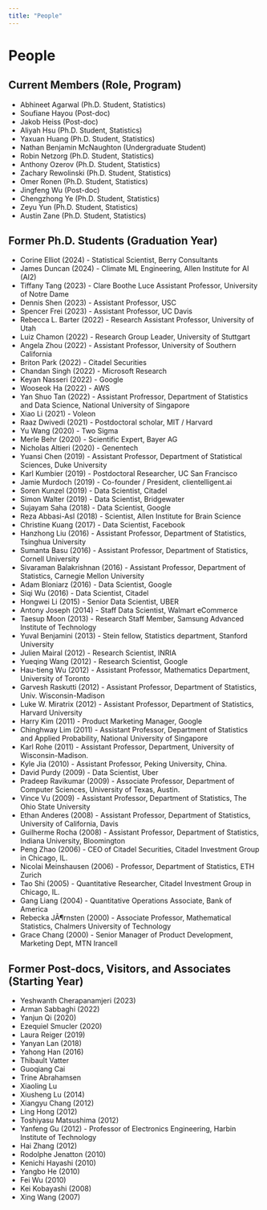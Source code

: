 ```yaml
---
title: "People"
---
```


# People

## Current Members (Role, Program)

- Abhineet Agarwal (Ph.D. Student, Statistics)
- Soufiane Hayou (Post-doc)
- Jakob Heiss (Post-doc)
- Aliyah Hsu (Ph.D. Student, Statistics)
- Yaxuan Huang (Ph.D. Student, Statistics)
- Nathan Benjamin McNaughton (Undergraduate Student)
- Robin Netzorg (Ph.D. Student, Statistics)
- Anthony Ozerov (Ph.D. Student, Statistics)
- Zachary Rewolinski (Ph.D. Student, Statistics)
- Omer Ronen (Ph.D. Student, Statistics)
- Jingfeng Wu (Post-doc)
- Chengzhong Ye (Ph.D. Student, Statistics)
- Zeyu Yun (Ph.D. Student, Statistics)
- Austin Zane (Ph.D. Student, Statistics)

## Former Ph.D. Students (Graduation Year)

- Corine Elliot (2024) - Statistical Scientist, Berry Consultants
- James Duncan (2024) - Climate ML Engineering, Allen Institute for AI (AI2)
- Tiffany Tang (2023) - Clare Boothe Luce Assistant Professor, University of Notre Dame
- Dennis Shen (2023) - Assistant Professor, USC
- Spencer Frei (2023) - Assistant Professor, UC Davis
- Rebecca L. Barter (2022) - Research Assistant Professor, University of Utah
- Luiz Chamon (2022) - Research Group Leader, University of Stuttgart
- Angela Zhou (2022) - Assistant Professor, University of Southern California
- Briton Park (2022) - Citadel Securities
- Chandan Singh (2022) - Microsoft Research
- Keyan Nasseri (2022) - Google
- Wooseok Ha (2022) - AWS
- Yan Shuo Tan (2022) - Assistant Profressor, Department of Statistics and Data Science, National University of Singapore
- Xiao Li (2021) - Voleon
- Raaz Dwivedi (2021) - Postdoctoral scholar, MIT / Harvard
- Yu Wang (2020) - Two Sigma
- Merle Behr (2020) - Scientific Expert, Bayer AG
- Nicholas Altieri (2020) - Genentech
- Yuansi Chen (2019) - Assistant Professor, Department of Statistical Sciences, Duke University
- Karl Kumbier (2019) - Postdoctoral Researcher, UC San Francisco
- Jamie Murdoch (2019) - Co-founder / President, clientelligent.ai
- Soren Kunzel (2019) - Data Scientist, Citadel
- Simon Walter (2019) - Data Scientist, Bridgewater
- Sujayam Saha (2018) - Data Scientist, Google
- Reza Abbasi-Asl (2018) - Scientist, Allen Institute for Brain Science
- Christine Kuang (2017) - Data Scientist, Facebook
- Hanzhong Liu (2016) - Assistant Professor, Department of Statistics, Tsinghua University
- Sumanta Basu (2016) - Assistant Professor, Department of Statistics, Cornell University
- Sivaraman Balakrishnan (2016) - Assistant Professor, Department of Statistics, Carnegie Mellon University
- Adam Bloniarz (2016) - Data Scientist, Google
- Siqi Wu (2016) - Data Scientist, Citadel
- Hongwei Li (2015) - Senior Data Scientist, UBER
- Antony Joseph (2014) - Staff Data Scientist, Walmart eCommerce
- Taesup Moon (2013) - Research Staff Member, Samsung Advanced Institute of Technology
- Yuval Benjamini (2013) - Stein fellow, Statistics department, Stanford University
- Julien Mairal (2012) - Research Scientist, INRIA
- Yueqing Wang (2012) - Research Scientist, Google
- Hau-tieng Wu (2012) - Assistant Professor, Mathematics Department, University of Toronto
- Garvesh Raskutti (2012) - Assistant Professor, Department of Statistics, Univ. Wisconsin-Madison
- Luke W. Miratrix (2012) - Assistant Professor, Department of Statistics, Harvard University
- Harry Kim (2011) - Product Marketing Manager, Google
- Chinghway Lim (2011) - Assistant Professor, Department of Statistics and Applied Probability, National University of Singapore
- Karl Rohe (2011) - Assistant Professor, Department, University of Wisconsin-Madison.
- Kyle Jia (2010) - Assistant Professor, Peking University, China.
- David Purdy (2009) - Data Scientist, Uber
- Pradeep Ravikumar (2009) - Associate Professor, Department of Computer Sciences, University of Texas, Austin.
- Vince Vu (2009) - Assistant Professor, Department of Statistics, The Ohio State University
- Ethan Anderes (2008) - Assistant Professor, Department of Statistics, University of California, Davis
- Guilherme Rocha (2008) - Assistant Professor, Department of Statistics, Indiana University, Bloomington
- Peng Zhao (2006) - CEO of Citadel Securities, Citadel Investment Group in Chicago, IL.
- Nicolai Meinshausen (2006) - Professor, Department of Statistics, ETH Zurich
- Tao Shi (2005) - Quantitative Researcher, Citadel Investment Group in Chicago, IL.
- Gang Liang (2004) - Quantitative Operations Associate, Bank of America
- Rebecka JÃ¶rnsten (2000) - Associate Professor, Mathematical Statistics, Chalmers University of Technology
- Grace Chang (2000) - Senior Manager of Product Development, Marketing Dept, MTN Irancell

## Former Post-docs, Visitors, and Associates (Starting Year)

- Yeshwanth Cherapanamjeri (2023)
- Arman Sabbaghi (2022)
- Yanjun Qi (2020)
- Ezequiel Smucler (2020)
- Laura Reiger (2019)
- Yanyan Lan (2018)
- Yahong Han (2016)
- Thibault Vatter
- Guoqiang Cai
- Trine Abrahamsen
- Xiaoling Lu
- Xiusheng Lu (2014)
- Xiangyu Chang (2012)
- Ling Hong (2012)
- Toshiyasu Matsushima (2012)
- Yanfeng Gu (2012) - Professor of Electronics Engineering, Harbin Institute of Technology
- Hai Zhang (2012)
- Rodolphe Jenatton (2010)
- Kenichi Hayashi (2010)
- Yangbo He (2010)
- Fei Wu (2010)
- Kei Kobayashi (2008)
- Xing Wang (2007)
